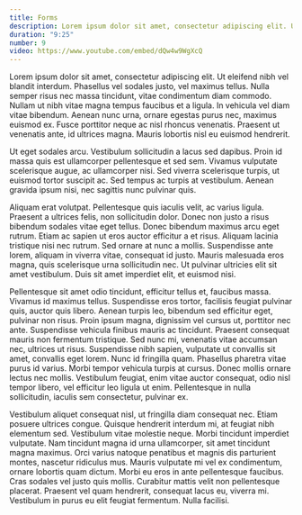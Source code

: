 ```yaml
---
title: Forms
description: Lorem ipsum dolor sit amet, consectetur adipiscing elit. Ut eleifend nibh vel blandit interdum.
duration: "9:25"
number: 9
video: https://www.youtube.com/embed/dQw4w9WgXcQ
---
```


Lorem ipsum dolor sit amet, consectetur adipiscing elit. Ut eleifend nibh vel blandit interdum. Phasellus vel sodales justo, vel maximus tellus. Nulla semper risus nec massa tincidunt, vitae condimentum diam commodo. Nullam ut nibh vitae magna tempus faucibus et a ligula. In vehicula vel diam vitae bibendum. Aenean nunc urna, ornare egestas purus nec, maximus euismod ex. Fusce porttitor neque ac nisl rhoncus venenatis. Praesent ut venenatis ante, id ultrices magna. Mauris lobortis nisl eu euismod hendrerit.

Ut eget sodales arcu. Vestibulum sollicitudin a lacus sed dapibus. Proin id massa quis est ullamcorper pellentesque et sed sem. Vivamus vulputate scelerisque augue, ac ullamcorper nisi. Sed viverra scelerisque turpis, ut euismod tortor suscipit ac. Sed tempus ac turpis at vestibulum. Aenean gravida ipsum nisi, nec sagittis nunc pulvinar quis.

Aliquam erat volutpat. Pellentesque quis iaculis velit, ac varius ligula. Praesent a ultrices felis, non sollicitudin dolor. Donec non justo a risus bibendum sodales vitae eget tellus. Donec bibendum maximus arcu eget rutrum. Etiam ac sapien ut eros auctor efficitur a et risus. Aliquam lacinia tristique nisi nec rutrum. Sed ornare at nunc a mollis. Suspendisse ante lorem, aliquam in viverra vitae, consequat id justo. Mauris malesuada eros magna, quis scelerisque urna sollicitudin nec. Ut pulvinar ultricies elit sit amet vestibulum. Duis sit amet imperdiet elit, et euismod nisi.

Pellentesque sit amet odio tincidunt, efficitur tellus et, faucibus massa. Vivamus id maximus tellus. Suspendisse eros tortor, facilisis feugiat pulvinar quis, auctor quis libero. Aenean turpis leo, bibendum sed efficitur eget, pulvinar non risus. Proin ipsum magna, dignissim vel cursus ut, porttitor nec ante. Suspendisse vehicula finibus mauris ac tincidunt. Praesent consequat mauris non fermentum tristique. Sed nunc mi, venenatis vitae accumsan nec, ultrices ut risus. Suspendisse nibh sapien, vulputate ut convallis sit amet, convallis eget lorem. Nunc id fringilla quam. Phasellus pharetra vitae purus id varius. Morbi tempor vehicula turpis at cursus. Donec mollis ornare lectus nec mollis. Vestibulum feugiat, enim vitae auctor consequat, odio nisl tempor libero, vel efficitur leo ligula ut enim. Pellentesque in nulla sollicitudin, iaculis sem consectetur, pulvinar ex.

Vestibulum aliquet consequat nisl, ut fringilla diam consequat nec. Etiam posuere ultrices congue. Quisque hendrerit interdum mi, at feugiat nibh elementum sed. Vestibulum vitae molestie neque. Morbi tincidunt imperdiet vulputate. Nam tincidunt magna id urna ullamcorper, sit amet tincidunt magna maximus. Orci varius natoque penatibus et magnis dis parturient montes, nascetur ridiculus mus. Mauris vulputate mi vel ex condimentum, ornare lobortis quam dictum. Morbi eu eros in ante pellentesque faucibus. Cras sodales vel justo quis mollis. Curabitur mattis velit non pellentesque placerat. Praesent vel quam hendrerit, consequat lacus eu, viverra mi. Vestibulum in purus eu elit feugiat fermentum. Nulla facilisi.
